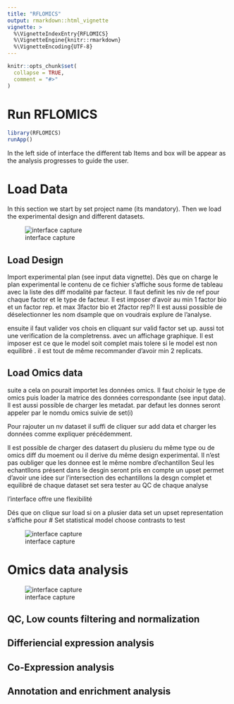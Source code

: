 ```yaml
---
title: "RFLOMICS"
output: rmarkdown::html_vignette
vignette: >
  %\VignetteIndexEntry{RFLOMICS}
  %\VignetteEngine{knitr::rmarkdown}
  %\VignetteEncoding{UTF-8}
---
```


```r
knitr::opts_chunk$set(
  collapse = TRUE,
  comment = "#>"
)
```


# Run RFLOMICS

```r
library(RFLOMICS)
runApp()
```

In the left side of interface the different tab Items and box will be appear as the analysis progresses to guide the user. 

# Load Data

In this section we start by set project name (its mandatory). Then we load the experimental design and different datasets.


![interface capture](figure3.jpg)

## Load Design

Import experimental plan (see input data vignette).
Dès que on charge le plan experimental le contenu de ce fichier s'affiche sous forme de tableau avec la liste des diff modalité par facteur. Il faut definit les niv de ref pour chaque factor et le type de facteur.
Il est imposer d'avoir au min 1 factor bio et un factor rep. et max 3factor bio et 2factor rep?!
Il est aussi possible de déselectionner les nom dsample que on voudrais explure de l'analyse.

ensuite il faut valider vos chois en cliquant sur valid factor set up.
aussi tot une verification de la completrenss. avec un affichage graphique. Il est imposer est ce que le model soit complet mais tolere si le model est non equilibré . il est tout de même recommander d'avoir min 2 replicats.

## Load Omics data 

suite a cela on pourait importet les données omics. Il faut choisir le type de omics puis loader la matrice des données correspondante (see input data). Il est aussi possible de charger les metadat. par defaut les donnes seront appeler par le nomdu omics suivie de set(i)

Pour rajouter un nv dataset il suffi de cliquer sur add data et charger les données comme expliquer précédemment.

Il est possible de charger des datasert du plusieru du même type ou de omics diff du moement ou il derive du même design experimental.
Il n'est pas oubliger que les donnee est le même nombre d'echantillon
Seul les echantllons présent dans le desgin seront pris en compte
un upset permet d'avoir une idee sur l'intersection des echantillons
la desgn complet et equilibré de chaque dataset set sera tester au QC de chaque analyse

l'interface offre une flexibilité 

Dés que on clique sur load si on a plusier data set un upset representation s'affiche pour 
# Set statistical model choose contrasts to test



![interface capture](figure2.jpg)


# Omics data analysis

![interface capture](figure1.jpg)


## QC, Low counts filtering and normalization
<!-- ![capture]() -->
## Differiencial expression analysis
<!-- ![capture]() -->
## Co-Expression analysis
<!-- ![capture]() -->
## Annotation and enrichment analysis
<!-- ![capture]() -->